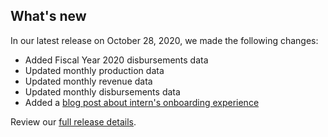 ## What's new

In our latest release on October 28, 2020, we made the following changes:
- Added <Link href="/downloads/disbursements" linkType="default">Fiscal Year 2020 disbursements data</Link>
- Updated <Link href="/downloads/production-by-month" linkType="default">monthly production data</Link>
- Updated <Link href="/downloads/revenue-by-month" linkType="default">monthly revenue data</Link>
- Updated <Link href="/downloads/disbursements-by-month" linkType="default">monthly disbursements data</Link>
- Added a [blog post about intern's onboarding experience](https://blog-nrrd.doi.gov)

Review our [full release details](https://github.com/ONRR/nrrd/releases).
